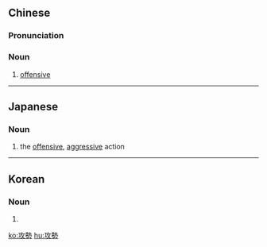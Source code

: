 {{also|攻势}}
==Chinese==
{{zh-forms|s=攻势}}

===Pronunciation===
{{zh-pron
|m=gōngshì
|c=gung1 sai3
|mn=kong-sì/kong-sè
|cat=n
}}

===Noun===
{{zh-noun}}

# {{lb|zh|military|sports}} [[offensive]]

----

==Japanese==
{{ja-kanjitab|こう|せい|yomi=on}}

===Noun===
{{ja-noun|こうせい}}

# the [[offensive]], [[aggressive]] action

----

==Korean==
{{ko-hanjatab}}

===Noun===
{{ko-noun|hj|hangeul=공세}}

# {{hanja form of|공세|(military) [[offensive]]}}

[[ko:攻勢]]
[[hu:攻勢]]